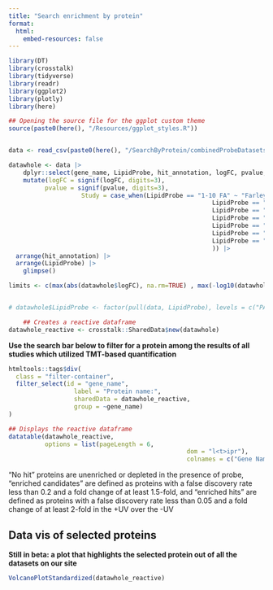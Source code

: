 ```yaml
---
title: "Search enrichment by protein"
format: 
  html:
    embed-resources: false
---
```


```r
library(DT)
library(crosstalk)
library(tidyverse)
library(readr)
library(ggplot2)
library(plotly)
library(here)

## Opening the source file for the ggplot custom theme
source(paste0(here(), "/Resources/ggplot_styles.R"))


data <- read_csv(paste0(here(), "/SearchByProtein/combinedProbeDatasets_TMT.csv"))

datawhole <- data |>
	dplyr::select(gene_name, LipidProbe, hit_annotation, logFC, pvalue, fdr) |>
	mutate(logFC = signif(logFC, digits=3),
          pvalue = signif(pvalue, digits=3),
					Study = case_when(LipidProbe == "1-10 FA" ~ "Farley et al. 2024 B; DOI: 10.1021/acschembio.3c00554",
														LipidProbe == "8-3 FA" ~ "Farley et al. 2024 B; DOI: 10.1021/acschembio.3c00554",
														LipidProbe == "Sph" ~ "Farley et al. 2024 A; DOI: 10.1021/acschembio.3c00554",
														LipidProbe == "Spa" ~ "Farley et al. 2024 A; DOI: 10.1021/acschembio.3c00554",
														LipidProbe == "PE" ~ "Thomas et al. 2025; DOI: 10.1039/D4CC03599B",
														LipidProbe == "PA" ~ "Thomas et al. 2025; DOI: 10.1039/D4CC03599B",
														LipidProbe == "PA" ~ "Thomas et al. 2025; DOI: 10.1039/D4CC03599B",
														)) |>
  arrange(hit_annotation) |>
  arrange(LipidProbe) |>
	glimpse()

limits <- c(max(abs(datawhole$logFC), na.rm=TRUE) , max(-log10(datawhole$pvalue), na.rm=TRUE))


# datawhole$LipidProbe <- factor(pull(data, LipidProbe), levels = c("PA", "PE", "Sph", "Spa", "1-10 FA", "8-3 FA"), ordered = TRUE)

	## Creates a reactive dataframe
datawhole_reactive <- crosstalk::SharedData$new(datawhole)


```


**Use the search bar below to filter for a protein among the results of all studies which utilized TMT-based quantification**

```r
htmltools::tags$div(
  class = "filter-container",
  filter_select(id = "gene_name",
                  label = "Protein name:", 
                  sharedData = datawhole_reactive,
                  group = ~gene_name)
)

## Displays the reactive dataframe
datatable(datawhole_reactive, 
          options = list(pageLength = 6,
												 dom = "l<t>ipr"),
												 colnames = c("Gene Name", "Lipid Probe", "Hit Annotation", "logFC", "pvalue", "FDR", "Study Details"))


```

"No hit" proteins are unenriched or depleted in the presence of probe, "enriched candidates" are defined as proteins with a false discovery rate less than 0.2 and a fold change of at least 1.5-fold, and "enriched hits" are defined as proteins with a false discovery rate less than 0.05 and a fold change of at least 2-fold in the +UV over the -UV

## Data vis of selected proteins

**Still in beta: a plot that highlights the selected protein out of all the datasets on our site**
```r

VolcanoPlotStandardized(datawhole_reactive)

```
